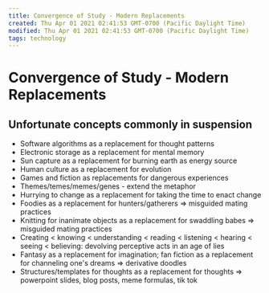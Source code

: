 ```yaml
---
title: Convergence of Study - Modern Replacements
created: Thu Apr 01 2021 02:41:53 GMT-0700 (Pacific Daylight Time)
modified: Thu Apr 01 2021 02:41:53 GMT-0700 (Pacific Daylight Time)
tags: technology
---
```


# Convergence of Study - Modern Replacements

## Unfortunate concepts commonly in suspension

- Software algorithms as a replacement for thought patterns
- Electronic storage as a replacement for mental memory
- Sun capture as a replacement for burning earth as energy source
- Human culture as a replacement for evolution
- Games and fiction as replacements for dangerous experiences
- Themes/temes/memes/genes - extend the metaphor
- Hurrying to change as a replacement for taking the time to enact change
- Foodies as a replacement for hunters/gatherers => misguided mating practices
- Knitting for inanimate objects as a replacement for swaddling babes => misguided mating practices
- Creating < knowing < understanding < reading < listening < hearing < seeing < believing: devolving perceptive acts in an age of lies
- Fantasy as a replacement for imagination; fan fiction as a replacement for channeling one's dreams => derivative doodles
- Structures/templates for thoughts as a replacement for thoughts => powerpoint slides, blog posts, meme formulas, tik tok
